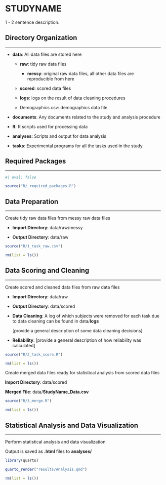 # STUDYNAME

1 - 2 sentence description.

## Directory Organization

------------------------------------------------------------------------

-   **data**: All data files are stored here

    -   **raw**: tidy raw data files

        -   **messy**: original raw data files, all other data files are reproducible from here

    -   **scored**: scored data files

    -   **logs**: logs on the result of data cleaning procedures

    -   Demographics.csv: demographics data file

-   **documents**: Any documents related to the study and analysis procedure

-   **R**: R scripts used for processing data

-   **analyses**: Scripts and output for data analysis

-   **tasks**: Experimental programs for all the tasks used in the study

## Required Packages

------------------------------------------------------------------------

```r
#| eval: false

source("R/_required_packages.R")
```

## Data Preparation

------------------------------------------------------------------------

Create tidy raw data files from messy raw data files

-   **Import Directory**: data/raw/messy

-   **Output Directory**: data/raw

```r
source("R/1_task_raw.csv")

rm(list = ls())
```

## Data Scoring and Cleaning

------------------------------------------------------------------------

Create scored and cleaned data files from raw data files

-   **Import Directory**: data/raw

-   **Output Directory**: data/scored

-   **Data Cleaning**: A log of which subjects were removed for each task due to data cleaning can be found in data/**logs**

    \[provide a general description of some data cleaning decisions\]

-   **Reliability**: \[provide a general description of how reliability was calculated\]

```r
source("R/2_task_score.R")

rm(list = ls())
```

Create merged data files ready for statistical analysis from scored data files

**Import Directory**: data/scored

**Merged File**: data/**StudyName_Data.csv**

```r
source("R/3_merge.R")

rm(list = ls())
```

## Statistical Analysis and Data Visualization

------------------------------------------------------------------------

Perform statistical analysis and data visualization

Output is saved as **.html** files to **analyses/**

```r
library(quarto)

quarto_render("results/Analysis.qmd")

rm(list = ls())
```

